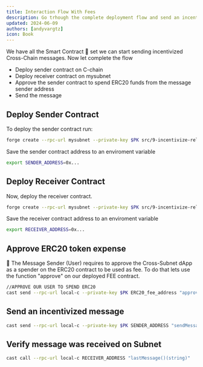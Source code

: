 ```yaml
---
title: Interaction Flow With Fees
description: Go trhough the complete deployment flow and send an incentivized message.
updated: 2024-06-09
authors: [andyvargtz]
icon: Book
---
```



We have all the Smart Contract 📜 set we can start sending incentivized Cross-Chain messages. Now let complete the flow 

- Deploy sender contract on C-chain
- Deploy receiver contract on mysubnet
- Approve the sender contract to spend ERC20 funds from the message sender address
- Send the message

## Deploy Sender Contract 

To deploy the sender contract run:

```bash
forge create --rpc-url mysubnet --private-key $PK src/9-incentivize-relayer/senderWithFees.sol:SenderWithFeesOnCChain
```
Save the sender contract address to an enviroment variable

```bash
export SENDER_ADDRESS=0x...
```
## Deploy Receiver Contract

Now, deploy the receiver contract.

```bash
forge create --rpc-url mysubnet --private-key $PK src/9-incentivize-relayer/receiverWithFees.sol:receiverWithFeesOnCChain
```
Save the receiver contract address to an enviroment variable

```bash
export RECEIVER_ADDRESS=0x...
```

## Approve ERC20 token expense

👩 The Message Sender (User) requires to approve the Cross-Subnet dApp as a spender on the ERC20 contract to be used as fee. To do that lets use the function "approve" on our deployed FEE contract.

```bash
//APPROVE OUR USER TO SPEND ERC20 
cast send --rpc-url local-c --private-key $PK ERC20_fee_address "approve(address,uint256)" SENDER_ADDRESS 500000000000000
```

## Send an incentivized message

```bash
cast send --rpc-url local-c --private-key $PK SENDER_ADDRESS "sendMessage(address, string, address)" $RECEIVER_ADDRESS, "Hello", $ERC20_fee_address
```
## Verify message was received on Subnet 

```bash
cast call --rpc-url local-c RECEIVER_ADDRESS "lastMessage()(string)"
```